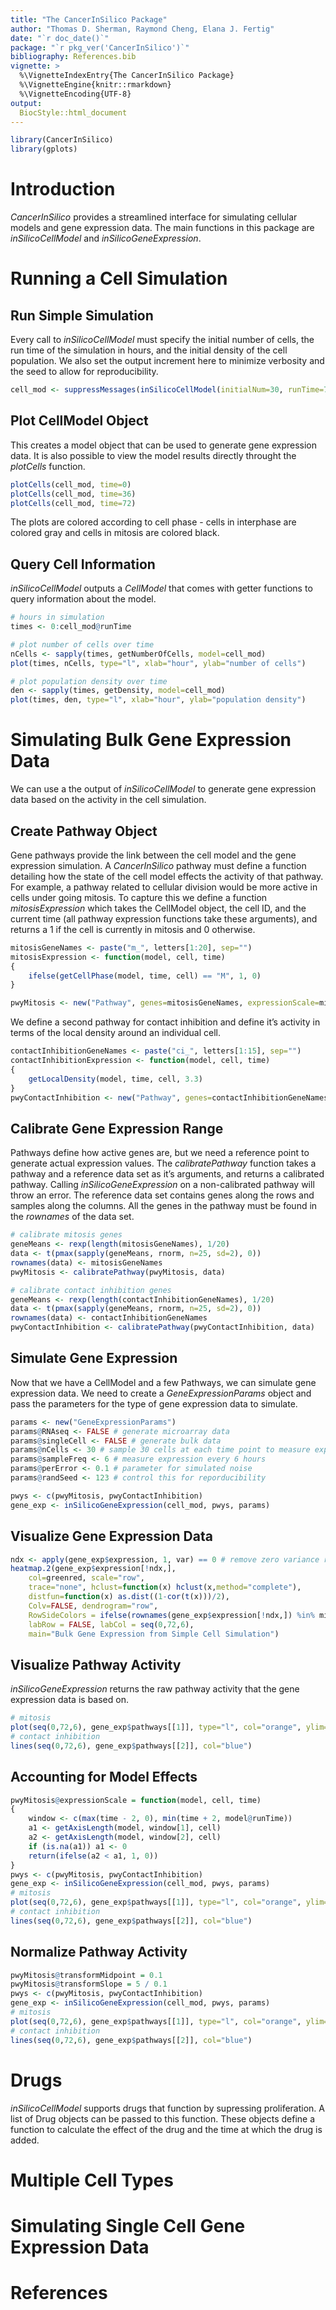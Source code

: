 ---
title: "The CancerInSilico Package"
author: "Thomas D. Sherman, Raymond Cheng, Elana J. Fertig"
date: "`r doc_date()`"
package: "`r pkg_ver('CancerInSilico')`"
bibliography: References.bib
vignette: >
  %\VignetteIndexEntry{The CancerInSilico Package}
  %\VignetteEngine{knitr::rmarkdown}
  %\VignetteEncoding{UTF-8}
output: 
  BiocStyle::html_document
---

```{r include=FALSE, cache=FALSE}
library(CancerInSilico)
library(gplots)
```

# Introduction

*CancerInSilico* provides a streamlined interface for simulating cellular models
and gene expression data. The main functions in this package are
*inSilicoCellModel* and *inSilicoGeneExpression*.

# Running a Cell Simulation

## Run Simple Simulation

Every call to *inSilicoCellModel* must specify the initial number of cells, the
run time of the simulation in hours, and the initial density of the cell
population. We also set the output increment here to minimize verbosity and
the seed to allow for reproducibility.

```{r}
cell_mod <- suppressMessages(inSilicoCellModel(initialNum=30, runTime=72, density=0.1, outputIncrement=24, randSeed=123))
```

## Plot CellModel Object

This creates a model object that can be used to generate gene expression data. It is also possible to view the model results directly throught the *plotCells* function.

```{r}
plotCells(cell_mod, time=0)
plotCells(cell_mod, time=36)
plotCells(cell_mod, time=72)
```

The plots are colored according to cell phase - cells in interphase are colored gray and cells in mitosis are colored black.

## Query Cell Information

*inSilicoCellModel* outputs a *CellModel* that comes with getter functions to
query information about the model.

```{r}
# hours in simulation
times <- 0:cell_mod@runTime

# plot number of cells over time
nCells <- sapply(times, getNumberOfCells, model=cell_mod)
plot(times, nCells, type="l", xlab="hour", ylab="number of cells")

# plot population density over time
den <- sapply(times, getDensity, model=cell_mod)
plot(times, den, type="l", xlab="hour", ylab="population density")
```

# Simulating Bulk Gene Expression Data

We can use a the output of *inSilicoCellModel* to generate gene expression data
based on the activity in the cell simulation.

## Create Pathway Object

Gene pathways provide the link between the cell model and the gene expression
simulation. A *CancerInSilico* pathway must define a function detailing how the
state of the cell model effects the activity of that pathway. For example, a 
pathway related to cellular division would be more active in cells under going
mitosis. To capture this we define a function *mitosisExpression* which takes
the CellModel object, the cell ID, and the current time (all pathway expression
functions take these arguments), and returns a 1 if the cell is currently in 
mitosis and 0 otherwise.

```{r}
mitosisGeneNames <- paste("m_", letters[1:20], sep="")
mitosisExpression <- function(model, cell, time)
{
    ifelse(getCellPhase(model, time, cell) == "M", 1, 0)
}

pwyMitosis <- new("Pathway", genes=mitosisGeneNames, expressionScale=mitosisExpression)
```

We define a second pathway for contact inhibition and define it's activity in
terms of the local density around an individual cell.

```{r}
contactInhibitionGeneNames <- paste("ci_", letters[1:15], sep="")
contactInhibitionExpression <- function(model, cell, time)
{
    getLocalDensity(model, time, cell, 3.3)
}
pwyContactInhibition <- new("Pathway", genes=contactInhibitionGeneNames, expressionScale=contactInhibitionExpression)
```

## Calibrate Gene Expression Range

Pathways define how active genes are, but we need a reference point to generate
actual expression values. The *calibratePathway* function takes a pathway
and a reference data set as it's arguments, and returns a calibrated pathway.
Calling *inSilicoGeneExpression* on a non-calibrated pathway will throw an
error. The reference data set contains genes along the rows and samples along
the columns. All the genes in the pathway must be found in the *rownames* of the
data set.

```{r}
# calibrate mitosis genes
geneMeans <- rexp(length(mitosisGeneNames), 1/20)
data <- t(pmax(sapply(geneMeans, rnorm, n=25, sd=2), 0))
rownames(data) <- mitosisGeneNames
pwyMitosis <- calibratePathway(pwyMitosis, data)

# calibrate contact inhibition genes
geneMeans <- rexp(length(contactInhibitionGeneNames), 1/20)
data <- t(pmax(sapply(geneMeans, rnorm, n=25, sd=2), 0))
rownames(data) <- contactInhibitionGeneNames
pwyContactInhibition <- calibratePathway(pwyContactInhibition, data)
```

## Simulate Gene Expression

Now that we have a CellModel and a few Pathways, we can simulate gene expression
data. We need to create a *GeneExpressionParams* object and pass the parameters
for the type of gene expression data to simulate.

```{r}
params <- new("GeneExpressionParams")
params@RNAseq <- FALSE # generate microarray data
params@singleCell <- FALSE # generate bulk data
params@nCells <- 30 # sample 30 cells at each time point to measure expression
params@sampleFreq <- 6 # measure expression every 6 hours
params@perError <- 0.1 # parameter for simulated noise
params@randSeed <- 123 # control this for reporducibility

pwys <- c(pwyMitosis, pwyContactInhibition)
gene_exp <- inSilicoGeneExpression(cell_mod, pwys, params)
```

## Visualize Gene Expression Data

```{r}
ndx <- apply(gene_exp$expression, 1, var) == 0 # remove zero variance rows
heatmap.2(gene_exp$expression[!ndx,], 
    col=greenred, scale="row",
    trace="none", hclust=function(x) hclust(x,method="complete"),
    distfun=function(x) as.dist((1-cor(t(x)))/2), 
    Colv=FALSE, dendrogram="row",
    RowSideColors = ifelse(rownames(gene_exp$expression[!ndx,]) %in% mitosisGeneNames, "orange", "blue"),
    labRow = FALSE, labCol = seq(0,72,6),
    main="Bulk Gene Expression from Simple Cell Simulation")
```

## Visualize Pathway Activity

*inSilicoGeneExpression* returns the raw pathway activity that the gene 
expression data is based on.

```{r}
# mitosis
plot(seq(0,72,6), gene_exp$pathways[[1]], type="l", col="orange", ylim=c(0,1))
# contact inhibition
lines(seq(0,72,6), gene_exp$pathways[[2]], col="blue")
```

## Accounting for Model Effects

```{r}
pwyMitosis@expressionScale = function(model, cell, time)
{
    window <- c(max(time - 2, 0), min(time + 2, model@runTime))
    a1 <- getAxisLength(model, window[1], cell)
    a2 <- getAxisLength(model, window[2], cell)
    if (is.na(a1)) a1 <- 0
    return(ifelse(a2 < a1, 1, 0))
}
pwys <- c(pwyMitosis, pwyContactInhibition)
gene_exp <- inSilicoGeneExpression(cell_mod, pwys, params)
# mitosis
plot(seq(0,72,6), gene_exp$pathways[[1]], type="l", col="orange", ylim=c(0,1))
# contact inhibition
lines(seq(0,72,6), gene_exp$pathways[[2]], col="blue")
```

## Normalize Pathway Activity

```{r}
pwyMitosis@transformMidpoint = 0.1  
pwyMitosis@transformSlope = 5 / 0.1
pwys <- c(pwyMitosis, pwyContactInhibition)
gene_exp <- inSilicoGeneExpression(cell_mod, pwys, params)
# mitosis
plot(seq(0,72,6), gene_exp$pathways[[1]], type="l", col="orange", ylim=c(0,1))
# contact inhibition
lines(seq(0,72,6), gene_exp$pathways[[2]], col="blue")
```

# Drugs

*inSilicoCellModel* supports drugs that function by supressing proliferation. A
list of Drug objects can be passed to this function. These objects define a
function to calculate the effect of the drug and the time at which the drug
is added.

# Multiple Cell Types

# Simulating Single Cell Gene Expression Data

# References